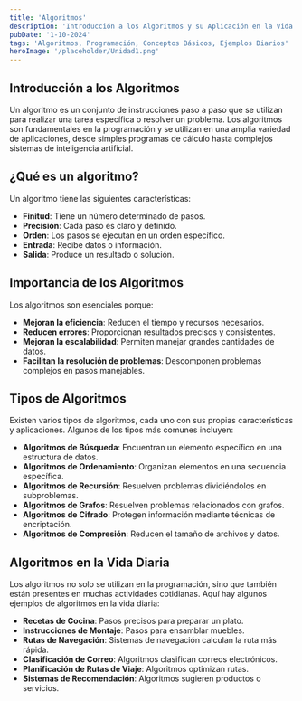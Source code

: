---
title: 'Algoritmos'
description: 'Introducción a los Algoritmos y su Aplicación en la Vida Diaria'
pubDate: '1-10-2024'
tags: 'Algoritmos, Programación, Conceptos Básicos, Ejemplos Diarios'
heroImage: '/placeholder/Unidad1.png'
---

## Introducción a los Algoritmos

Un algoritmo es un conjunto de instrucciones paso a paso que se utilizan para realizar una tarea específica o resolver un problema. Los algoritmos son fundamentales en la programación y se utilizan en una amplia variedad de aplicaciones, desde simples programas de cálculo hasta complejos sistemas de inteligencia artificial.

## ¿Qué es un algoritmo?

Un algoritmo tiene las siguientes características:

- **Finitud**: Tiene un número determinado de pasos.
- **Precisión**: Cada paso es claro y definido.
- **Orden**: Los pasos se ejecutan en un orden específico.
- **Entrada**: Recibe datos o información.
- **Salida**: Produce un resultado o solución.

## Importancia de los Algoritmos

Los algoritmos son esenciales porque:

- **Mejoran la eficiencia**: Reducen el tiempo y recursos necesarios.
- **Reducen errores**: Proporcionan resultados precisos y consistentes.
- **Mejoran la escalabilidad**: Permiten manejar grandes cantidades de datos.
- **Facilitan la resolución de problemas**: Descomponen problemas complejos en pasos manejables.

## Tipos de Algoritmos

Existen varios tipos de algoritmos, cada uno con sus propias características y aplicaciones. Algunos de los tipos más comunes incluyen:

- **Algoritmos de Búsqueda**: Encuentran un elemento específico en una estructura de datos.
- **Algoritmos de Ordenamiento**: Organizan elementos en una secuencia específica.
- **Algoritmos de Recursión**: Resuelven problemas dividiéndolos en subproblemas.
- **Algoritmos de Grafos**: Resuelven problemas relacionados con grafos.
- **Algoritmos de Cifrado**: Protegen información mediante técnicas de encriptación.
- **Algoritmos de Compresión**: Reducen el tamaño de archivos y datos.

## Algoritmos en la Vida Diaria

Los algoritmos no solo se utilizan en la programación, sino que también están presentes en muchas actividades cotidianas. Aquí hay algunos ejemplos de algoritmos en la vida diaria:

- **Recetas de Cocina**: Pasos precisos para preparar un plato.
- **Instrucciones de Montaje**: Pasos para ensamblar muebles.
- **Rutas de Navegación**: Sistemas de navegación calculan la ruta más rápida.
- **Clasificación de Correo**: Algoritmos clasifican correos electrónicos.
- **Planificación de Rutas de Viaje**: Algoritmos optimizan rutas.
- **Sistemas de Recomendación**: Algoritmos sugieren productos o servicios.
